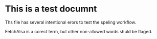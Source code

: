 # This is a test documnt

Ths file has several intentional erors to test the speling workflow.

FetchAIsa is a corect term, but other non-allowed words shuld be flaged.